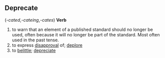 ==Deprecate== (''-cated'',''-cateing'',''-cates'')
'''Verb'''
# to warn that an element of a published standard should no longer be used, often because it will no longer be part of the standard.  Most often used in the past tense.
# to express [[disapproval]] of; [[deplore]]
# to [[belittle]]; [[depreciate]]